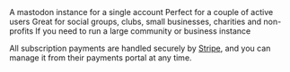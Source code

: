 <CardGroup cols={2}>
  <Card title="Single user (€2.50/month)" icon="user" color="#ea5a0c" href="/compare-instances#single-user-instance">
    A mastodon instance for a single account
  </Card>
  <Card title="Small instance (€5/month)" icon="user-group" color="#0285c7" href="/compare-instances#small-instance">
    Perfect for a couple of active users
  </Card>
  <Card title="Medium instance (€10/month)" icon="people-group" color="#16a34a" href="/compare-instances#medium-instance">
    Great for social groups, clubs, small businesses, charities and non-profits
  </Card>
  <Card title="Large instance (€20/month)" icon="users-medical" color="#dc2626" href="/compare-instances#large-instance">
    If you need to run a large community or business instance
  </Card>
</CardGroup>

<Tip>All subscription payments are handled securely by [Stripe](https://stripe.com), and you can manage it from their payments portal at any time.</Tip>
